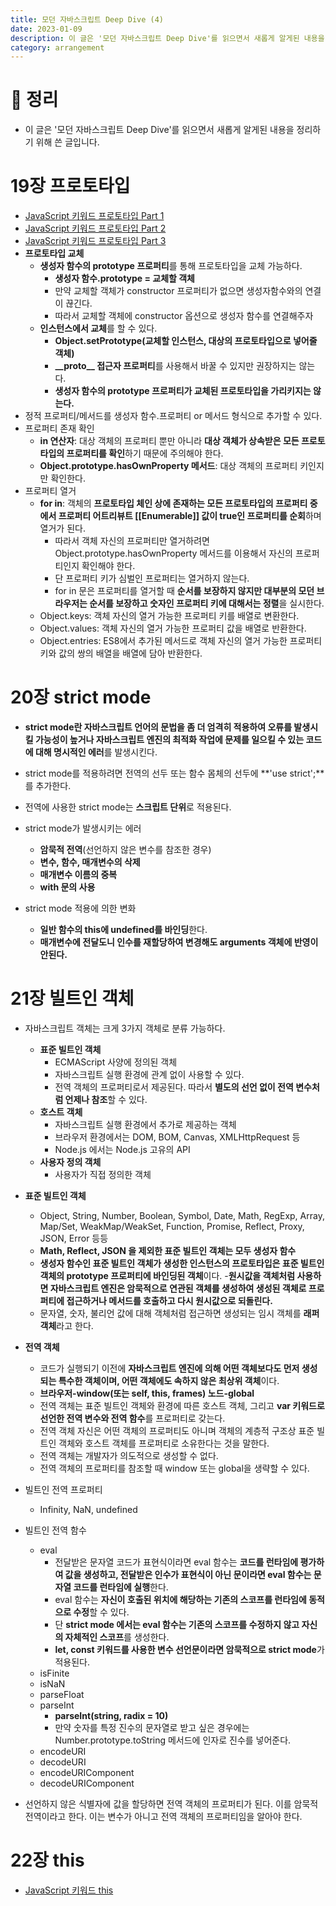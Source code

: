 ```yaml
---
title: 모던 자바스크립트 Deep Dive (4)
date: 2023-01-09
description: 이 글은 '모던 자바스크립트 Deep Dive'를 읽으면서 새롭게 알게된 내용을 정리하기 위해 쓴 글 입니다.
category: arrangement
---
```


# 📖 정리

- 이 글은 '모던 자바스크립트 Deep Dive'를 읽으면서 새롭게 알게된 내용을 정리하기 위해 쓴 글입니다.

# 19장 프로토타입

- [JavaScript 키워드 프로토타입 Part 1](https://velog.io/@yooji0415/JavaScript-%ED%82%A4%EC%9B%8C%EB%93%9C-%ED%94%84%EB%A1%9C%ED%86%A0%ED%83%80%EC%9E%85-Part-1)
- [JavaScript 키워드 프로토타입 Part 2](https://velog.io/@yooji0415/JavaScript-%ED%82%A4%EC%9B%8C%EB%93%9C-%ED%94%84%EB%A1%9C%ED%86%A0%ED%83%80%EC%9E%85-Part-2)
- [JavaScript 키워드 프로토타입 Part 3](https://velog.io/@yooji0415/JavaScript-%ED%82%A4%EC%9B%8C%EB%93%9C-%ED%94%84%EB%A1%9C%ED%86%A0%ED%83%80%EC%9E%85-Part-3)
- **프로토타입 교체**
  - **생성자 함수의 prototype 프로퍼티**를 통해 프로토타입을 교체 가능하다.
    - **생성자 함수.prototype = 교체할 객체**
    - 만약 교체할 객체가 constructor 프로퍼티가 없으면 생성자함수와의 연결이 끊긴다.
    - 따라서 교체할 객체에 constructor 옵션으로 생성자 함수를 연결해주자
  - **인스턴스에서 교체**를 할 수 있다.
    - **Object.setPrototype(교체할 인스턴스, 대상의 프로토타입으로 넣어줄 객체)**
    - **\_\_proto\_\_ 접근자 프로퍼티**를 사용해서 바꿀 수 있지만 권장하지는 않는다.
    - **생성자 함수의 prototype 프로퍼티가 교체된 프로토타입을 가리키지는 않는다.**
- 정적 프로퍼티/메서드를 생성자 함수.프로퍼티 or 메서드 형식으로 추가할 수 있다.
- 프로퍼티 존재 확인
  - **in 연산자**: 대상 객체의 프로퍼티 뿐만 아니라 **대상 객체가 상속받은 모든 프로토타입의 프로퍼티를 확인**하기 때문에 주의해야 한다.
  - **Object.prototype.hasOwnProperty 메서드**: 대상 객체의 프로퍼티 키인지만 확인한다.
- 프로퍼티 열거
  - **for in**: 객체의 **프로토타입 체인 상에 존재하는 모든 프로토타입의 프로퍼티 중에서 프로퍼티 어트리뷰트 \[\[Enumerable\]\] 값이 true인 프로퍼티를 순회**하며 열거가 된다.
    - 따라서 객체 자신의 프로퍼티만 열거하려면 Object.prototype.hasOwnProperty 메서드를 이용해서 자신의 프로퍼티인지 확인해야 한다.
    - 단 프로퍼티 키가 심벌인 프로퍼티는 열거하지 않는다.
    - for in 문은 프로퍼티를 열거할 때 **순서를 보장하지 않지만 대부분의 모던 브라우저는 순서를 보장하고 숫자인 프로퍼티 키에 대해서는 정렬**을 실시한다.
  - Object.keys: 객체 자신의 열거 가능한 프로퍼티 키를 배열로 변환한다.
  - Object.values: 객체 자신의 열거 가능한 프로퍼티 값을 배열로 반환한다.
  - Object.entries: ES8에서 추가된 메서드로 객체 자신의 열거 가능한 프로퍼티 키와 값의 쌍의 배열을 배열에 담아 반환한다.

# 20장 strict mode

- **strict mode란 자바스크립트 언어의 문법을 좀 더 엄격히 적용하여 오류를 발생시킬 가능성이 높거나 자바스크립트 엔진의 최적화 작업에 문제를 일으킬 수 있는 코드에 대해 명시적인 에러**를 발생시킨다.

- strict mode를 적용하려면 전역의 선두 또는 함수 몸체의 선두에 **'use strict';**를 추가한다.
- 전역에 사용한 strict mode는 **스크립트 단위**로 적용된다.
- strict mode가 발생시키는 에러
  - **암묵적 전역**(선언하지 않은 변수를 참조한 경우)
  - **변수, 함수, 매개변수의 삭제**
  - **매개변수 이름의 중복**
  - **with 문의 사용**
- strict mode 적용에 의한 변화
  - **일반 함수의 this에 undefined를 바인딩**한다.
  - **매개변수에 전달도니 인수를 재할당하여 변경해도 arguments 객체에 반영이 안된다.**

# 21장 빌트인 객체

- 자바스크립트 객체는 크게 3가지 객체로 분류 가능하다.

  - **표준 빌트인 객체**
    - ECMAScript 사양에 정의된 객체
    - 자바스크립트 실행 환경에 관계 없이 사용할 수 있다.
    - 전역 객체의 프로퍼티로서 제공된다. 따라서 **별도의 선언 없이 전역 변수처럼 언제나 참조**할 수 있다.
  - **호스트 객체**
    - 자바스크립트 실행 환경에서 추가로 제공하는 객체
    - 브라우저 환경에서는 DOM, BOM, Canvas, XMLHttpRequest 등
    - Node.js 에서는 Node.js 고유의 API
  - **사용자 정의 객체**
    - 사용자가 직접 정의한 객체

- **표준 빌트인 객체**
  - Object, String, Number, Boolean, Symbol, Date, Math, RegExp, Array, Map/Set, WeakMap/WeakSet, Function, Promise, Reflect, Proxy, JSON, Error 등등
  - **Math, Reflect, JSON 을 제외한 표준 빌트인 객체는 모두 생성자 함수**
  - **생성자 함수인 표준 빌트인 객체가 생성한 인스턴스의 프로토타입은 표준 빌트인 객체의 prototype 프로퍼티에 바인딩된 객체**이다. -**원시값을 객체처럼 사용하면 자바스크립트 엔진은 암묵적으로 연관된 객체를 생성하여 생성된 객체로 프로퍼티에 접근하거나 메서드를 호출하고 다시 원시값으로 되돌린다.**
  - 문자열, 숫자, 불리언 값에 대해 객체처럼 접근하면 생성되는 임시 객체를 **래퍼 객체**라고 한다.
- **전역 객체**
  - 코드가 실행되기 이전에 **자바스크립트 엔진에 의해 어떤 객체보다도 먼저 생성되는 특수한 객체이며, 어떤 객체에도 속하지 않은 최상위 객체**이다.
  - **브라우저-window(또는 self, this, frames) 노드-global**
  - 전역 객체는 표준 빌트인 객체와 환경에 따른 호스트 객체, 그리고 **var 키워드로 선언한 전역 변수와 전역 함수**를 프로퍼티로 갖는다.
  - 전역 객체 자신은 어떤 객체의 프로퍼티도 아니며 객체의 계층적 구조상 표준 빌트인 객체와 호스트 객체를 프로퍼티로 소유한다는 것을 말한다.
  - 전역 객체는 개발자가 의도적으로 생성할 수 없다.
  - 전역 객체의 프로퍼티를 참조할 때 window 또는 global을 생략할 수 있다.
- 빌트인 전역 프로퍼티
  - Infinity, NaN, undefined
- 빌트인 전역 함수
  - eval
    - 전달받은 문자열 코드가 표현식이라면 eval 함수는 **코드를 런타임에 평가하여 값을 생성하고, 전달받은 인수가 표현식이 아닌 문이라면 eval 함수는 문자열 코드를 런타임에 실행**한다.
    - eval 함수는 **자신이 호출된 위치에 해당하는 기존의 스코프를 런타임에 동적으로 수정**할 수 있다.
    - 단 **strict mode 에서는 eval 함수는 기존의 스코프를 수정하지 않고 자신의 자체적인 스코프**를 생성한다.
    - **let, const 키워드를 사용한 변수 선언문이라면 암묵적으로 strict mode**가 적용된다.
  - isFinite
  - isNaN
  - parseFloat
  - parseInt
    - **parseInt(string, radix = 10)**
    - 만약 숫자를 특정 진수의 문자열로 받고 싶은 경우에는 Number.prototype.toString 메서드에 인자로 진수를 넣어준다.
  - encodeURI
  - decodeURI
  - encodeURIComponent
  - decodeURIComponent
- 선언하지 않은 식별자에 값을 할당하면 전역 객체의 프로퍼티가 된다. 이를 암묵적 전역이라고 한다. 이는 변수가 아니고 전역 객체의 프로퍼티임을 알아야 한다.

# 22장 this

- [JavaScript 키워드 this](https://velog.io/@yooji0415/JavaScript-%ED%82%A4%EC%9B%8C%EB%93%9C-this)
